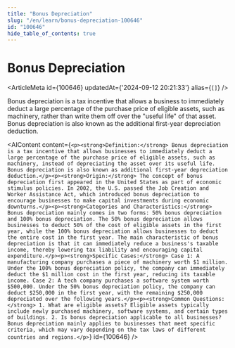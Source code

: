 ```yaml
---
title: "Bonus Depreciation"
slug: "/en/learn/bonus-depreciation-100646"
id: "100646"
hide_table_of_contents: true
---
```



# Bonus Depreciation

<ArticleMeta id={100646} updatedAt={'2024-09-12 20:21:33'} alias={`[]`} />
<div className='border-solid border-b border-t-0 my-4 border-[var(--ifm-color-gray-300)]' />

Bonus depreciation is a tax incentive that allows a business to immediately deduct a large percentage of the purchase price of eligible assets, such as machinery, rather than write them off over the "useful life" of that asset. Bonus depreciation is also known as the additional first-year depreciation deduction.

<AIContent content={`<p><strong>Definition:</strong> Bonus depreciation is a tax incentive that allows businesses to immediately deduct a large percentage of the purchase price of eligible assets, such as machinery, instead of depreciating the asset over its useful life. Bonus depreciation is also known as additional first-year depreciation deduction.</p><p><strong>Origin:</strong> The concept of bonus depreciation first appeared in the United States as part of economic stimulus policies. In 2002, the U.S. passed the Job Creation and Worker Assistance Act, which introduced bonus depreciation to encourage businesses to make capital investments during economic downturns.</p><p><strong>Categories and Characteristics:</strong> Bonus depreciation mainly comes in two forms: 50% bonus depreciation and 100% bonus depreciation. The 50% bonus depreciation allows businesses to deduct 50% of the cost of eligible assets in the first year, while the 100% bonus depreciation allows businesses to deduct the entire cost in the first year. The main characteristic of bonus depreciation is that it can immediately reduce a business's taxable income, thereby lowering tax liability and encouraging capital expenditure.</p><p><strong>Specific Cases:</strong> Case 1: A manufacturing company purchases a piece of machinery worth $1 million. Under the 100% bonus depreciation policy, the company can immediately deduct the $1 million cost in the first year, reducing its taxable income. Case 2: A tech company purchases a software system worth $500,000. Under the 50% bonus depreciation policy, the company can deduct $250,000 in the first year, with the remaining $250,000 depreciated over the following years.</p><p><strong>Common Questions:</strong> 1. What are eligible assets? Eligible assets typically include newly purchased machinery, software systems, and certain types of buildings. 2. Is bonus depreciation applicable to all businesses? Bonus depreciation mainly applies to businesses that meet specific criteria, which may vary depending on the tax laws of different countries and regions.</p>`} id={100646} />
